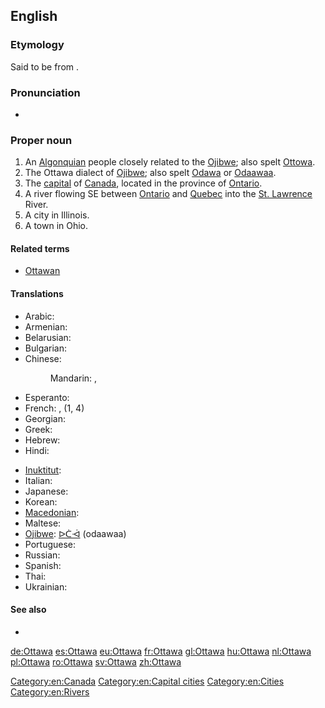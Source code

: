{{wikipedia}}
==English==

===Etymology===
Said to be from {{etyl|oj}} {{term|odaawaa||traders}}.

===Pronunciation===
* {{IPA|/ˈɒtəwə/|lang=en}}

===Proper noun===
{{en-proper noun}}

# An [[Algonquian]] people closely related to the [[Ojibwe]]; also spelt [[Ottowa]].
# The Ottawa dialect of [[Ojibwe]]; also spelt [[Odawa]] or [[odaawaa|Odaawaa]].
# The [[capital]] of [[Canada]], located in the province of [[Ontario]].
# A river flowing SE between [[Ontario]] and [[Quebec]] into the [[St. Lawrence]] River.
# A city in Illinois.
# A town in Ohio.

====Related terms====
* [[Ottawan]]

====Translations====
{{checktrans-top}}
* Arabic: {{t|ar|أوتاوا|f|tr='utaawa}}
* Armenian: {{t-|hy|Օտտավա|tr=Ottava}}
* Belarusian: {{t|be|Атава|f|tr=Atáva|xs=Belarusian}}
* Bulgarian: {{t|bg|Отава|f|tr=Otáva}}
* Chinese:
*: Mandarin: {{t-|cmn|渥太華|sc=Hani}},  {{t-|cmn|渥太华|tr=Wòtàihuá|sc=Hani}}
* Esperanto: {{t|eo|Otavo|xs=Esperanto}}
* French: {{t+|fr|Ottawa|m}},  {{t|fr|Outaouais|m}} (1, 4)
* Georgian: {{t|ka|ოტავა|sc=Geor|xs=Georgian}}
* Greek: {{t|el|Οττάβα|f|tr=Ottáva}}
* Hebrew: {{t|he|אוטווה}}
* Hindi: {{t|hi|ओटावा|tr=ōṭāvā|xs=Hindi}}
{{trans-mid}}
* [[Inuktitut]]: {{t|iu|ᐊᑦᑖᕙ|tr=Attava|sc=Cans|xs=Inuktitut}}
* Italian: {{t-|it|Ottawa}}
* Japanese: {{t-|ja|オタワ|tr=Otawa}}
* Korean: {{t|ko|오타와|tr=Otawa|sc=Hang}}
* [[Macedonian]]: {{t|mk|Отава|f|tr=Otáva}}
* Maltese: {{t-|mt|Ottawa|xs=Maltese}}
* [[Ojibwe]]: [[odaawaa|ᐅᑖᐙ]] (odaawaa)
* Portuguese: {{t+|pt|Otava}}
* Russian: {{t-|ru|Оттава|f|tr=Ottáva}}
* Spanish: {{t+|es|Ottawa}}
* Thai: {{t|th|ออตตาวา|tr=òt-dtaa-waa}}
* Ukrainian: {{t-|uk|Оттава|f|tr=Ottáva|xs=Ukrainian}}
{{trans-bottom}}

====See also====
* {{langcat|lang=Ojibwe}}

[[Category:en:Canada]]
[[Category:en:Capital cities]]
[[Category:en:Cities]]
[[Category:en:Rivers]]

[[de:Ottawa]]
[[es:Ottawa]]
[[eu:Ottawa]]
[[fr:Ottawa]]
[[gl:Ottawa]]
[[hu:Ottawa]]
[[nl:Ottawa]]
[[pl:Ottawa]]
[[ro:Ottawa]]
[[sv:Ottawa]]
[[zh:Ottawa]]